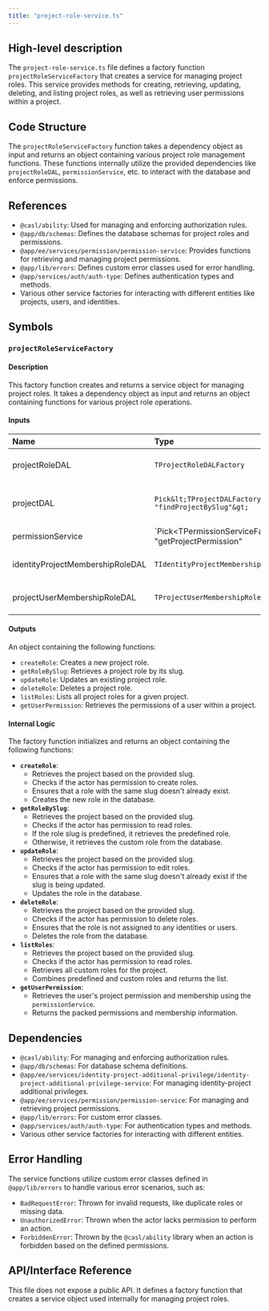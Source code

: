 ```yaml
---
title: "project-role-service.ts"
---
```


## High-level description
The `project-role-service.ts` file defines a factory function `projectRoleServiceFactory` that creates a service for managing project roles. This service provides methods for creating, retrieving, updating, deleting, and listing project roles, as well as retrieving user permissions within a project.

## Code Structure
The `projectRoleServiceFactory` function takes a dependency object as input and returns an object containing various project role management functions. These functions internally utilize the provided dependencies like `projectRoleDAL`, `permissionService`, etc. to interact with the database and enforce permissions.

## References
- `@casl/ability`: Used for managing and enforcing authorization rules.
- `@app/db/schemas`: Defines the database schemas for project roles and permissions.
- `@app/ee/services/permission/permission-service`: Provides functions for retrieving and managing project permissions.
- `@app/lib/errors`: Defines custom error classes used for error handling.
- `@app/services/auth/auth-type`: Defines authentication types and methods.
- Various other service factories for interacting with different entities like projects, users, and identities.

## Symbols

### `projectRoleServiceFactory`
#### Description
This factory function creates and returns a service object for managing project roles. It takes a dependency object as input and returns an object containing functions for various project role operations.

#### Inputs
| Name | Type | Description |
|:-----|:-----|:------------|
| projectRoleDAL | `TProjectRoleDALFactory` | Data access layer for interacting with project roles in the database. |
| projectDAL | `Pick&lt;TProjectDALFactory, "findProjectBySlug"&gt;` | Data access layer for interacting with projects, specifically the `findProjectBySlug` function. |
| permissionService | `Pick&lt;TPermissionServiceFactory, "getProjectPermission" | "getUserProjectPermission"&gt;` | Service for managing and retrieving project permissions. |
| identityProjectMembershipRoleDAL | `TIdentityProjectMembershipRoleDALFactory` | Data access layer for managing identity-project membership roles. |
| projectUserMembershipRoleDAL | `TProjectUserMembershipRoleDALFactory` | Data access layer for managing project-user membership roles. |

#### Outputs
An object containing the following functions:
- `createRole`: Creates a new project role.
- `getRoleBySlug`: Retrieves a project role by its slug.
- `updateRole`: Updates an existing project role.
- `deleteRole`: Deletes a project role.
- `listRoles`: Lists all project roles for a given project.
- `getUserPermission`: Retrieves the permissions of a user within a project.

#### Internal Logic
The factory function initializes and returns an object containing the following functions:

- **`createRole`**:
    - Retrieves the project based on the provided slug.
    - Checks if the actor has permission to create roles.
    - Ensures that a role with the same slug doesn't already exist.
    - Creates the new role in the database.
- **`getRoleBySlug`**:
    - Retrieves the project based on the provided slug.
    - Checks if the actor has permission to read roles.
    - If the role slug is predefined, it retrieves the predefined role.
    - Otherwise, it retrieves the custom role from the database.
- **`updateRole`**:
    - Retrieves the project based on the provided slug.
    - Checks if the actor has permission to edit roles.
    - Ensures that a role with the same slug doesn't already exist if the slug is being updated.
    - Updates the role in the database.
- **`deleteRole`**:
    - Retrieves the project based on the provided slug.
    - Checks if the actor has permission to delete roles.
    - Ensures that the role is not assigned to any identities or users.
    - Deletes the role from the database.
- **`listRoles`**:
    - Retrieves the project based on the provided slug.
    - Checks if the actor has permission to read roles.
    - Retrieves all custom roles for the project.
    - Combines predefined and custom roles and returns the list.
- **`getUserPermission`**:
    - Retrieves the user's project permission and membership using the `permissionService`.
    - Returns the packed permissions and membership information.

## Dependencies
- `@casl/ability`: For managing and enforcing authorization rules.
- `@app/db/schemas`: For database schema definitions.
- `@app/ee/services/identity-project-additional-privilege/identity-project-additional-privilege-service`: For managing identity-project additional privileges.
- `@app/ee/services/permission/permission-service`: For managing and retrieving project permissions.
- `@app/lib/errors`: For custom error classes.
- `@app/services/auth/auth-type`: For authentication types and methods.
- Various other service factories for interacting with different entities.

## Error Handling
The service functions utilize custom error classes defined in `@app/lib/errors` to handle various error scenarios, such as:
- `BadRequestError`: Thrown for invalid requests, like duplicate roles or missing data.
- `UnauthorizedError`: Thrown when the actor lacks permission to perform an action.
- `ForbiddenError`: Thrown by the `@casl/ability` library when an action is forbidden based on the defined permissions.

## API/Interface Reference
This file does not expose a public API. It defines a factory function that creates a service object used internally for managing project roles.
